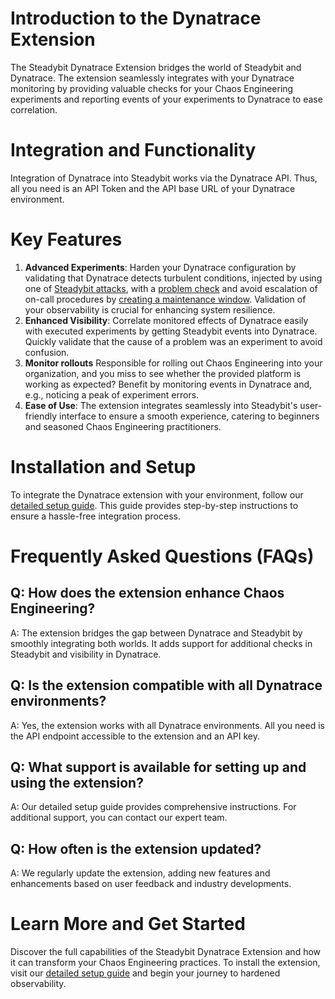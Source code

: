 # Introduction to the Dynatrace Extension
The Steadybit Dynatrace Extension bridges the world of Steadybit and Dynatrace. The extension seamlessly integrates with your Dynatrace monitoring by providing valuable checks for your Chaos Engineering experiments and reporting events of your experiments to Dynatrace to ease correlation.


# Integration and Functionality
Integration of Dynatrace into Steadybit works via the Dynatrace API. Thus, all you need is an API Token and the API base URL of your Dynatrace environment.

# Key Features
1. **Advanced Experiments**:
Harden your Dynatrace configuration by validating that Dynatrace detects turbulent conditions, injected by using one of [Steadybit attacks](https://hub.steadybit.com/actions?targetType=&kind=attack&extension=&category=), with a [problem check](https://hub.steadybit.com/action/com.steadybit.extension_dynatrace.problem_check) and avoid escalation of on-call procedures by [creating a maintenance window](https://hub.steadybit.com/action/com.steadybit.extension_dynatrace.create_maintenance_window). Validation of your observability is crucial for enhancing system resilience.
2. **Enhanced Visibility**:
Correlate monitored effects of Dynatrace easily with executed experiments by getting Steadybit events into Dynatrace. Quickly validate that the cause of a problem was an experiment to avoid confusion.
3. **Monitor rollouts** Responsible for rolling out Chaos Engineering into your organization, and you miss to see whether the provided platform is working as expected? Benefit by monitoring events in Dynatrace and, e.g., noticing a peak of experiment errors.
4. **Ease of Use**: The extension integrates seamlessly into Steadybit's user-friendly interface to ensure a smooth experience, catering to beginners and seasoned Chaos Engineering practitioners.

# Installation and Setup
To integrate the Dynatrace extension with your environment, follow our [detailed setup guide](https://github.com/steadybit/extension-dynatrace#installation).
This guide provides step-by-step instructions to ensure a hassle-free integration process.

# Frequently Asked Questions (FAQs)
## Q: How does the extension enhance Chaos Engineering?
A: The extension bridges the gap between Dynatrace and Steadybit by smoothly integrating both worlds. It adds support for additional checks in Steadybit and visibility in Dynatrace.

## Q: Is the extension compatible with all Dynatrace environments?
A: Yes, the extension works with all Dynatrace environments. All you need is the API endpoint accessible to the extension and an API key.

## Q: What support is available for setting up and using the extension?
A: Our detailed setup guide provides comprehensive instructions. For additional support, you can contact our expert team.

## Q: How often is the extension updated?
A: We regularly update the extension, adding new features and enhancements based on user feedback and industry developments.

# Learn More and Get Started
Discover the full capabilities of the Steadybit Dynatrace Extension and how it can transform your Chaos Engineering practices.
To install the extension, visit our [detailed setup guide](https://github.com/steadybit/extension-dynatrace#installation) and begin your journey to hardened observability.
